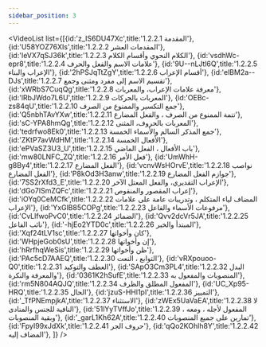 ```yaml
---
sidebar_position: 3
---
```


<VideoList list={[{id:'z_IS6DU47Xc',title:'1.2.2.1 المقدمة'},
{id:'U58YOZ76XIs',title:'1.2.2.2 المقدمات العشر'},
{id:'IeVX7qSJ36k',title:'1.2.2.3 الكلام النحوي وأقسام الكلام'},
{id:'vsdhWc-epr8',title:'1.2.2.4 علامات الاسم والفعل والحرف'},
{id:'9U--nLJtl6Q',title:'1.2.2.5 الإعراب والبناء'},
{id:'2hPSJqTtZgY',title:'1.2.2.6 أقسام الإعراب'},
{id:'elBM2a--DJs',title:'1.2.2.7 تقسيم الاسم إلى مفرد ومثنى وجمع'},
{id:'xWRbS7CuqQg',title:'1.2.2.8 معرفة علامات الإعراب، والمعربات'},
{id:'lRbJWdo7L6U',title:'1.2.2.9 المعربات بالحركات'},
{id:'OEBc-zs84qU',title:'1.2.2.10 جمع التكسير والممنوع من الصرف'},
{id:'Q5nbhTAvYXw',title:'1.2.2.11 تتمة الممنوع من الصرف ، والفعل المضارع'},
{id:'sC-YPA8hmQg',title:'1.2.2.12 المعربات بالحروف،  المثنى'},
{id:'tedrfwo8Ek0',title:'1.2.2.13 جمع المذكر السالم والأسماء الخمسة'},
{id:'ZKtP7avWdHM',title:'1.2.2.14 الأفعال الخمسة'},
{id:'ePVaSZ3U3_U',title:'1.2.2.15 باب الأفعال ، الفعل الماضي'},
{id:'mw80LNFC_ZQ',title:'1.2.2.16 فعل الأمر'},
{id:'UmWhH-g8By4',title:'1.2.2.17 الفعل المضارع'},
{id:'vcnvWsHOrvE',title:'1.2.2.18 نواصب الفعل المضارع'},
{id:'P8kOd3H3anw',title:'1.2.2.19 جوازم الفعل المضارع'},
{id:'7SS2rXfd3_E',title:'1.2.2.20 الإعراب التقديري، والفعل المعتل الآخر'},
{id:'dGo7ISmZQFc',title:'1.2.2.21 إعراب المقصور والمنقوص'},
{id:'iOYq0CeMCfk',title:'1.2.2.22 المضاف لياء المتكلم ، وتدريبات عامة على علامات الإعراب'},
{id:'YxGlB85COPg',title:'1.2.2.23 مرفوعات الأسماء والفاعل'},
{id:'CvLlfwoPvC0',title:'1.2.2.24 الضمائر'},
{id:'Qvv2dcVr5JA',title:'1.2.2.25 نائب الفاعل'},
{id:'-hjEo2YTD0c',title:'1.2.2.26 المبتدأ والخبر'},
{id:'Xqf24tLV1sc',title:'1.2.2.27 كان وأخواتها'},
{id:'WHpjeGob0sU',title:'1.2.2.28 إن وأخواتها'},
{id:'hRrfhqWeSis',title:'1.2.2.29 ظن وأخواتها'},
{id:'PAc5cD7AAEQ',title:'1.2.2.30 التوابع ، النعت'},
{id:'vRXpouoo-Q0',title:'1.2.2.31 العطف والتوكيد'},
{id:'SApO3Cm3PL4',title:'1.2.2.32 البدل والمعرفة والنكرة'},
{id:'0361K2hSufE',title:'1.2.2.33 المنصوبات والمفعول به'},
{id:'rm5N804AQJQ',title:'1.2.2.34 المفعول المطلق والظرف'},
{id:'UC_Xp95-HRQ',title:'1.2.2.35 الحال'},
{id:'jzuS-HHl1pI',title:'1.2.2.36 التمييز'},
{id:'_TfPNEmpjkA',title:'1.2.2.37 الاستثناء'},
{id:'zWEx5UaVaEA',title:'1.2.2.38 لا النافية للجنس والمنادى'},
{id:'51lYyTVffJo',title:'1.2.2.39 المفعول لأجله ، ومعه ، وبقية المنصوبات'},
{id:'_garL1Kh62A',title:'1.2.2.40 تمارين على جميع المنصوبات'},
{id:'FpyI99xJdXk',title:'1.2.2.41 حروف الجر'},
{id:'qQo2KOhlh8Y',title:'1.2.2.42 المضاف إليه'},
]}
/>
